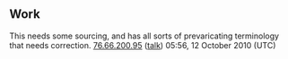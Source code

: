 <article id="29160455" title=Talk:Lotus Mark IX>
	<talkpage id="29160455" title="Talk:Lotus Mark IX">
{{WikiProjectBannerShell|1=
{{WikiProject Motorsport}}
{{WikiProject Automobiles}}
{{WikiProject United Kingdom}}
{{WikiProject Brands|class=|importance=}}
}}

{{oldprodfull}}
{{British English}}

==Work==
This needs some sourcing, and has all sorts of prevaricating terminology that needs correction. [[Special:Contributions/76.66.200.95|76.66.200.95]] ([[User talk:76.66.200.95|talk]]) 05:56, 12 October 2010 (UTC)
	</talkpage>
</article>